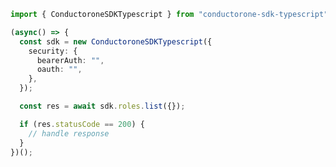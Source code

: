 ```typescript C1ApiIamV1RolesList.ts
import { ConductoroneSDKTypescript } from "conductorone-sdk-typescript";

(async() => {
  const sdk = new ConductoroneSDKTypescript({
    security: {
      bearerAuth: "",
      oauth: "",
    },
  });

  const res = await sdk.roles.list({});

  if (res.statusCode == 200) {
    // handle response
  }
})();
```
